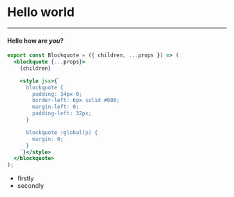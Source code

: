 # Hello world
---
#### Hello how are _you_?

```jsx
export const Blockquote = ({ children, ...props }) => (
  <blockquote {...props}>
    {children}

    <style jsx>{`
      blockquote {
        padding: 14px 0;
        border-left: 6px solid #000;
        margin-left: 0;
        padding-left: 32px;
      }

      blockquote :global(p) {
        margin: 0;
      }
    `}</style>
  </blockquote>
);

```


* firstly
* secondly